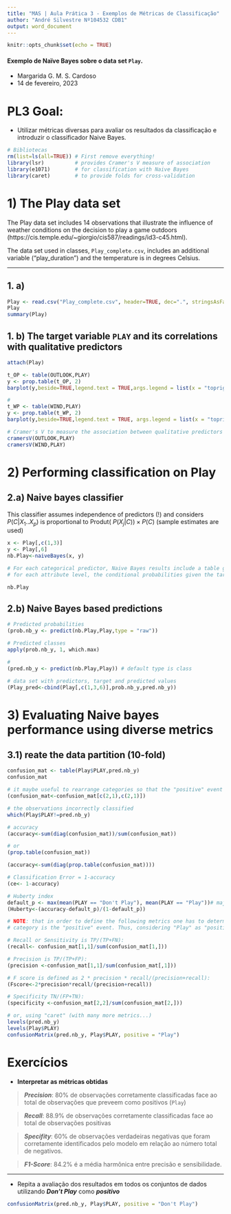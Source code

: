 ---
title: "MAS | Aula Prática 3 - Exemplos de Métricas de Classificação"
author: "André Silvestre Nº104532 CDB1"
output: word_document
---

```{r setup, include=FALSE}
knitr::opts_chunk$set(echo = TRUE)
```

#### Exemplo de Naïve Bayes sobre o data set `Play`.

- Margarida G. M. S. Cardoso
- 14 de fevereiro, 2023

# PL3 Goal:

\textcolor{lightgray}{To use diverse metrics to evaluate classification results and introduce the Naive Bayes classifier.}

- Utilizar métricas diversas para avaliar os resultados da classificação e introduzir o classificador Naive Bayes.

```{r message=FALSE, warning=FALSE}
# Bibliotecas
rm(list=ls(all=TRUE)) # First remove everything! 
library(lsr)          # provides Cramer's V measure of association 
library(e1071)        # for classification with Naive Bayes
library(caret)        # to provide folds for cross-validation
```


\newpage

# 1) The Play data set

The Play data set includes 14 observations that illustrate the influence of weather conditions on the decision to play a game outdoors (https://cis.temple.edu/~giorgio/cis587/readings/id3-c45.html).

The data set used in classes, `Play_complete.csv`, includes an additional variable (“play_duration”) and the temperature is in degrees Celsius.

---

## 1. a)

```{r}
Play <- read.csv("Play_complete.csv", header=TRUE, dec=".", stringsAsFactors =TRUE)
Play
summary(Play)
```

## 1. b) The target variable `PLAY` and its correlations with qualitative predictors

```{r out.width='48%', fig.show='hold', fig.align='center'}
attach(Play)

t_OP <- table(OUTLOOK,PLAY)
y <- prop.table(t_OP, 2)
barplot(y,beside=TRUE,legend.text = TRUE,args.legend = list(x = "topright", bty = "n"))

#
t_WP <- table(WIND,PLAY) 
y <- prop.table(t_WP, 2)
barplot(y,beside=TRUE,legend.text = TRUE, args.legend = list(x = "topright", bty = "n"))
```



```{r}
# Cramer's V to measure the association between qualitative predictors an d target
cramersV(OUTLOOK,PLAY)
cramersV(WIND,PLAY)
```


\newpage

# 2) Performing classification on Play

## 2.a) Naive bayes classifier

This classifier assumes independence of predictors (!) and considers $P(C|X_1..X_p)$ is proportional to Produt( $P(X_j|C)) \times P(C)$ (sample estimates are used)

```{r}
x <- Play[,c(1,3)] 
y <- Play[,6]
nb.Play<-naiveBayes(x, y)

# For each categorical predictor, Naive Bayes results include a table giving, 
# for each attribute level, the conditional probabilities given the target class.

nb.Play
```

## 2.b) Naive Bayes based predictions

```{r}
# Predicted probabilities
(prob.nb_y <- predict(nb.Play,Play,type = "raw"))

# Predicted classes
apply(prob.nb_y, 1, which.max)

#
(pred.nb_y <- predict(nb.Play,Play)) # default type is class

# data set with predictors, target and predicted values
(Play_pred<-cbind(Play[,c(1,3,6)],prob.nb_y,pred.nb_y))
```

\newpage

# 3) Evaluating Naive bayes performance using diverse metrics

## 3.1) reate the data partition (10-fold)

```{r}
confusion_mat <- table(Play$PLAY,pred.nb_y)
confusion_mat

# it maybe useful to rearrange categories so that the "positive" event co mes first
(confusion_mat<-confusion_mat[c(2,1),c(2,1)])

# the observations incorrectly classified
which(Play$PLAY!=pred.nb_y)

# accuracy
(accuracy<-sum(diag(confusion_mat))/sum(confusion_mat))

# or
(prop.table(confusion_mat))

(accuracy<-sum(diag(prop.table(confusion_mat))))

# Classification Error = 1-accuracy
(ce<- 1-accuracy)

# Huberty index
default_p <- max(mean(PLAY == "Don't Play"), mean(PLAY == "Play"))# majorit y class frequency
(Huberty<-(accuracy-default_p)/(1-default_p))
```


```{r}
# NOTE: that in order to define the following metrics one has to determine which
# category is the "positive" event. Thus, considering "Play" as "positive":

# Recall or Sensitivity is TP/(TP+FN):
(recall<- confusion_mat[1,1]/sum(confusion_mat[1,]))

# Precision is TP/(TP+FP):
(precision <-confusion_mat[1,1]/sum(confusion_mat[,1]))

# F score is defined as 2 * precision * recall/(precision+recall):
(Fscore<-2*precision*recall/(precision+recall))

# Specificity TN/(FP+TN):
(specificity <-confusion_mat[2,2]/sum(confusion_mat[2,]))

# or, using "caret" (with many more metrics...)
levels(pred.nb_y)
levels(Play$PLAY)
confusionMatrix(pred.nb_y, Play$PLAY, positive = "Play")
```

\newpage

# Exercícios

\textcolor{lightgray}{**EXERCISE 1:** Interpret the obtained metrics}

- **Interpretar as métricas obtidas**

> ***Precision***: $80\%$ de observações corretamente classificadas face ao total de observações que preveem como positivos (`Play`)

> ***Recall***: $88.9\%$ de observações corretamente classificadas face ao total de observações positivas 

> ***Specifity***: $60\%$ de observações verdadeiras negativas que foram corretamente identificados pelo modelo em relação ao número total de negativos.

> ***F1-Score***: $84.2\%$ é a média harmônica entre precisão e sensibilidade.



---

\textcolor{lightgray}{**EXERCISE 2:** Repeat the evaluation of results on all data set using “Don’t Play” as “positive”}


- Repita a avaliação dos resultados em todos os conjuntos de dados utilizando ***Don't Play*** como ***positivo***

```{r}
confusionMatrix(pred.nb_y, Play$PLAY, positive = "Don't Play")
```


